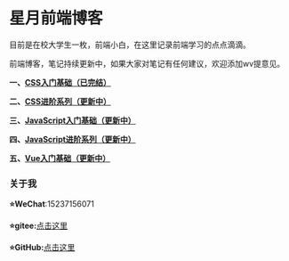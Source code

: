 
# 星月前端博客

目前是在校大学生一枚，前端小白，在这里记录前端学习的点点滴滴。

前端博客，笔记持续更新中，如果大家对笔记有任何建议，欢迎添加wv提意见。

**一、[CSS入门基础（已完结）](css/1)**

**二、[CSS进阶系列（更新中）](css/1)**

**三、[JavaScript入门基础（更新中）](css/1)**

**四、[JavaScript进阶系列（更新中）](css/1)**

**五、[Vue入门基础（更新中）](css/1)**



### 关于我

**⭐WeChat**:15237156071

**⭐gitee:**[点击这里](https://gitee.com/xingyueqianduan/projects)

**⭐GitHub:**[点击这里](https://github.com/858399075/xingyuejs)


